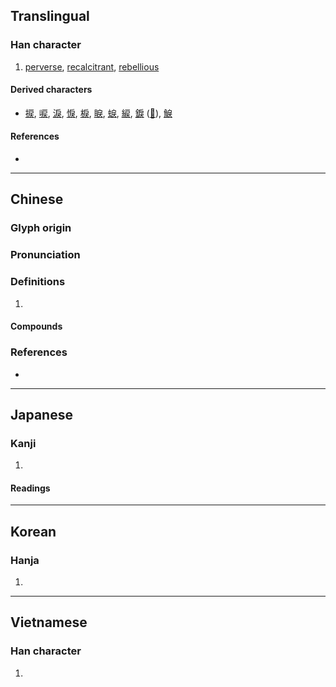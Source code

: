 {{character info/new}}
{{also|戻}}
==Translingual==

===Han character===
{{Han char|rn=63|rad=戶|as=04|sn=8|four=30234|canj=HSIK,ISIK|ids=⿸戶犬, ⿸户犬}}

# [[perverse]], [[recalcitrant]], [[rebellious]]

====Derived characters====
* [[捩]], [[唳]], [[淚]], [[悷]], [[棙]], [[睙]], [[蜧]], [[綟]], [[錑]] ([[𫄫]]), [[𩸭]]

====References====
* {{Han ref|kx=0415.110|dkj=11712|dj=0759.150|hdz=32258.060|uh=623E|ud=25150|bh=A9D1|bd=43473}}

----

==Chinese==
{{zh-forms}}

===Glyph origin===
{{Han etym}}

===Pronunciation===
{{zh-pron
|m=lì
|c=leoi6,lai6,lit6
|mc=y
|oc=y
|cat=
}}

===Definitions===
{{zh-hanzi}}

# {{rfdef|zh}}

====Compounds====
{{zh-der|乖戾|佛戾|剌戾|剛戾|剛戾自用|反戾天常|咎戾|寥戾|忿戾|悍戾|愎戾|戾天|戾止|戾氣|攫戾執猛|暴戾|暴戾之氣|暴戾恣睢|災戾|狠戾|狼戾|猛戾|獲戾|粒米狼戾|罪戾|詭戾|貪戾|颯戾|飂戾|饕戾|鳶飛戾天}}

===References===
* {{R:yue:Hanzi}}

----

==Japanese==
{{ja-kanji forms|戻|戾}}

===Kanji===
{{ja-kanji|grade=|rs=戶04|style=ky|shin=戻}}

# {{defn|lang=ja|sort=戶04}}

====Readings====
{{ja-readings|goon=[[らい]] (rai)|kanon=[[れい]] (rei)|kun=[[もどす]] (戻す, modosu), [[もどる]] (戻る, modoru), [[もどり]] (modori), [[いたる]] (itaru)}}

----

==Korean==

===Hanja===
{{ko-hanja|hangeul=[[려]]>[[여]], [[렬]]>[[열]]|eumhun=|rv=ryeo>yeo, ryeol>yeol|mr=ryŏ>yŏ, ryŏl>yŏl|y=lye>ye, lyel>yel}}

# {{defn|lang=ko|sort=戶04}}

----

==Vietnamese==

===Han character===
{{vi-readings|rs=戶04|hanviet=lệ}}

# {{defn|lang=vi|sort=戶04}}